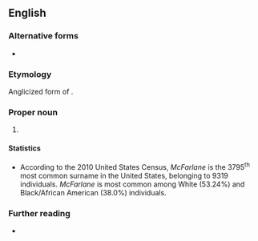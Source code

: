 ==English==
{{wikipedia|McFarlane (surname)}}

===Alternative forms===
* {{alter|en|McFarlan|McFarland|McFarlen|McFarlin|McFarling}}

===Etymology===
Anglicized form of {{der|en|gd|Mac Pharthaláin}}.

===Proper noun===
{{en-proper noun|s}}

# {{surname|en|from=Scottish Gaelic}}

====Statistics====
* According to the 2010 United States Census, ''McFarlane'' is the 3795<sup>th</sup> most common surname in the United States, belonging to 9319 individuals. ''McFarlane'' is most common among White (53.24%) and Black/African American (38.0%) individuals.

===Further reading===
* {{R:en:DAFN}}